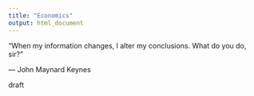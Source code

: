 ```yaml
---
title: "Economics"
output: html_document
---
```


“When my information changes, I alter my conclusions. What do you do, sir?”

― John Maynard Keynes


draft

